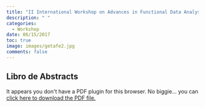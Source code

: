```yaml
---
title: "II International Workshop on Advances in Functional Data Analysis"
description: " "
categories:
  - Workshop
date: 06/15/2017
toc: true
image: images/getafe2.jpg
comments: false
---
```


## Libro de Abstracts

```{=html}
<object data="IIWFDA_abstract_2017.pdf" type="application/pdf" width="100%" height="100%" style="min-height:100vh;">
    <p>It appears you don't have a PDF plugin for this browser.
    No biggie... you can <a href="IIWFDA_abstract_2017.pdf">click here to
    download the PDF file.</a></p>
</object>
```
